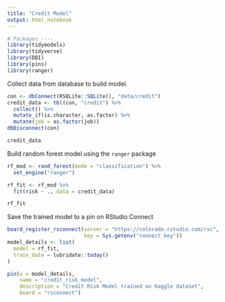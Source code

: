 ```yaml
---
title: "Credit Model"
output: html_notebook
---
```


```r
# Packages ----
library(tidymodels)
library(tidyverse)
library(DBI)
library(pins)
library(ranger)
```

Collect data from database to build model.
```r
con <- dbConnect(RSQLite::SQLite(), "data/credit")
credit_data <- tbl(con, "credit") %>% 
  collect() %>% 
  mutate_if(is.character, as.factor) %>% 
  mutate(job = as.factor(job))
dbDisconnect(con)

credit_data
```

Build random forest model using the `ranger` package
```r
rf_mod <- rand_forest(mode = "classification") %>% 
  set_engine("ranger")

rf_fit <- rf_mod %>% 
  fit(risk ~ ., data = credit_data)

rf_fit
```

Save the trained model to a pin on RStudio Connect
```r
board_register_rsconnect(server = "https://colorado.rstudio.com/rsc",
                         key = Sys.getenv("connect_key"))
model_details <- list(
  model = rf_fit,
  train_date = lubridate::today()
)

pin(x = model_details,
    name = "credit_risk_model",
    description = "Credit Risk Model trained on Kaggle dataset",
    board = "rsconnect")
```


